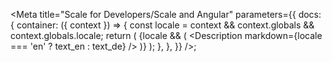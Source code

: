 
<Meta
  title="Scale for Developers/Scale and Angular"
  parameters={{
    docs: {
      container: ({ context }) => {
        const locale = context && context.globals && context.globals.locale;
        return (
          <DocsContainer context={context}>
            {locale && (
              <Description markdown={locale === 'en' ? text_en : text_de} />
            )}
          </DocsContainer>
        );
      },
    },
  }}
/>;
